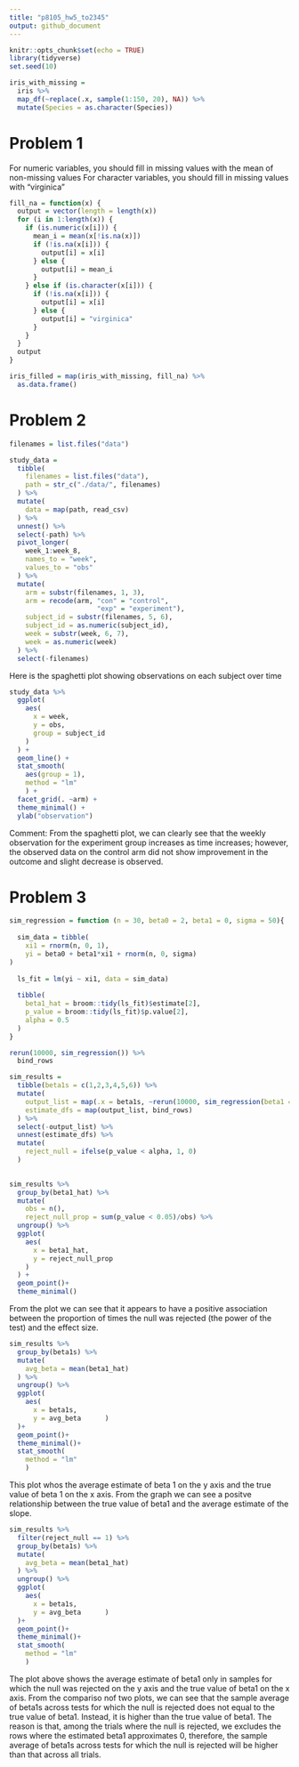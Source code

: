 ```yaml
---
title: "p8105_hw5_to2345"
output: github_document
---
```


```r
knitr::opts_chunk$set(echo = TRUE)
library(tidyverse)
set.seed(10)

iris_with_missing = 
  iris %>% 
  map_df(~replace(.x, sample(1:150, 20), NA)) %>% 
  mutate(Species = as.character(Species))


```


# Problem 1
For numeric variables, you should fill in missing values with the mean of non-missing values
For character variables, you should fill in missing values with "virginica"
```r
fill_na = function(x) {
  output = vector(length = length(x))
  for (i in 1:length(x)) {
    if (is.numeric(x[i])) {
      mean_i = mean(x[!is.na(x)])
      if (!is.na(x[i])) {
        output[i] = x[i]
      } else {
        output[i] = mean_i
      }
    } else if (is.character(x[i])) {
      if (!is.na(x[i])) {
        output[i] = x[i]
      } else {
        output[i] = "virginica"
      }
    }
  }
  output
}

iris_filled = map(iris_with_missing, fill_na) %>%
  as.data.frame()
```

# Problem 2

```r
filenames = list.files("data")

study_data = 
  tibble(
    filenames = list.files("data"),
    path = str_c("./data/", filenames)
  ) %>% 
  mutate(
    data = map(path, read_csv)
  ) %>% 
  unnest() %>% 
  select(-path) %>% 
  pivot_longer(
    week_1:week_8,
    names_to = "week",
    values_to = "obs"
  ) %>% 
  mutate(
    arm = substr(filenames, 1, 3),
    arm = recode(arm, "con" = "control",
                      "exp" = "experiment"),
    subject_id = substr(filenames, 5, 6),
    subject_id = as.numeric(subject_id),
    week = substr(week, 6, 7),
    week = as.numeric(week)
  ) %>% 
  select(-filenames)

```

Here is the spaghetti plot showing observations on each subject over time
```r

study_data %>% 
  ggplot(
    aes(
      x = week,
      y = obs,
      group = subject_id
    )
  ) +
  geom_line() + 
  stat_smooth(
    aes(group = 1),
    method = "lm"
    ) +
  facet_grid(. ~arm) +
  theme_minimal() +
  ylab("observation")

```

Comment: From the spaghetti plot, we can clearly see that the weekly observation for the experiment group increases as time increases; however, the observed data on the control arm did not show improvement in the outcome and slight decrease is observed.


# Problem 3
```r

sim_regression = function (n = 30, beta0 = 2, beta1 = 0, sigma = 50){
  
  sim_data = tibble(
    xi1 = rnorm(n, 0, 1),
    yi = beta0 + beta1*xi1 + rnorm(n, 0, sigma)
)
  
  ls_fit = lm(yi ~ xi1, data = sim_data)
  
  tibble(
    beta1_hat = broom::tidy(ls_fit)$estimate[2],
    p_value = broom::tidy(ls_fit)$p.value[2],
    alpha = 0.5
  )
}

rerun(10000, sim_regression()) %>% 
  bind_rows
```


```r
sim_results = 
  tibble(beta1s = c(1,2,3,4,5,6)) %>% 
  mutate(
    output_list = map(.x = beta1s, ~rerun(10000, sim_regression(beta1 = .x))),
    estimate_dfs = map(output_list, bind_rows)
  ) %>% 
  select(-output_list) %>% 
  unnest(estimate_dfs) %>% 
  mutate(
    reject_null = ifelse(p_value < alpha, 1, 0)
  )
  
```


```r
sim_results %>% 
  group_by(beta1_hat) %>% 
  mutate(
    obs = n(),
    reject_null_prop = sum(p_value < 0.05)/obs) %>% 
  ungroup() %>% 
  ggplot(
    aes(
      x = beta1_hat,
      y = reject_null_prop
    )
  ) +
  geom_point()+
  theme_minimal()

```

From the plot we can see that it appears to have a positive association between the proportion of times the null was rejected (the power of the test) and the effect size.





```r
sim_results %>% 
  group_by(beta1s) %>% 
  mutate(
    avg_beta = mean(beta1_hat)
  ) %>% 
  ungroup() %>% 
  ggplot(
    aes(
      x = beta1s,
      y = avg_beta      )
  )+
  geom_point()+
  theme_minimal()+
  stat_smooth(
    method = "lm"
    ) 

```

This plot whos the average estimate of beta 1 on the y axis and the true value of beta 1 on the x axis. From the graph we can see a positve relationship between the true value of beta1 and the average estimate of the slope.




```r
sim_results %>% 
  filter(reject_null == 1) %>% 
  group_by(beta1s) %>% 
  mutate(
    avg_beta = mean(beta1_hat)
  ) %>% 
  ungroup() %>% 
  ggplot(
    aes(
      x = beta1s,
      y = avg_beta      )
  )+
  geom_point()+
  theme_minimal()+
  stat_smooth(
    method = "lm"
    )

```

The plot above shows the average estimate of beta1 only in samples for which the null was rejected on the y axis and the true value of beta1 on the x axis.
From the compariso nof two plots, we can see that the sample average of beta1s across tests for which the null is rejected does not equal to the true value of beta1. Instead, it is higher than the true value of beta1.
The reason is that, among the trials where the null is rejected, we excludes the rows where the estimated beta1 approximates 0, therefore, the sample average of beta1s across tests for which the null is rejected will be higher than that across all trials. 


